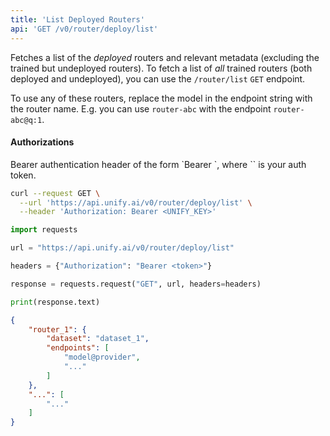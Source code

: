 ```yaml
---
title: 'List Deployed Routers'
api: 'GET /v0/router/deploy/list'
---
```

Fetches a list of the *deployed* routers and relevant metadata (excluding the
trained but undeployed routers). To fetch a list of *all* trained routers (both
deployed and undeployed), you can use the `/router/list` `GET` endpoint.

To use any of these routers, replace the model in the endpoint string with the
router name. E.g. you can use `router-abc` with the endpoint `router-abc@q:1`.

#### Authorizations

<ParamField header="Authorization" type="string" required="true">
  Bearer authentication header of the form `Bearer <token>`, where `<token>` is your auth token.
</ParamField>

<RequestExample>

```bash cURL
curl --request GET \
  --url 'https://api.unify.ai/v0/router/deploy/list' \
  --header 'Authorization: Bearer <UNIFY_KEY>'
```

```python Python
import requests

url = "https://api.unify.ai/v0/router/deploy/list"

headers = {"Authorization": "Bearer <token>"}

response = requests.request("GET", url, headers=headers)

print(response.text)
```

</RequestExample>
<ResponseExample>

```json 200
{
    "router_1": {
        "dataset": "dataset_1",
        "endpoints": [
            "model@provider",
            "..."
        ]
    },
    "...": [
        "..."
    ]
}
```

</ResponseExample>

